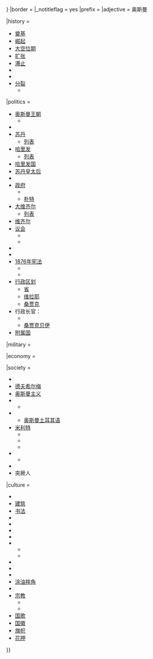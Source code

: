 {{Country topics
|country = 奥斯曼帝国
|name=奥斯曼帝国专题
|state = {{{state<includeonly>|{{{1|autocollapse}}}</includeonly>}}}
|border = {{{border|}}}
|_notitleflag = yes
|prefix = 
|adjective = 奥斯曼

|history =
* [[奥斯曼帝国的崛起|奠基]]
* [[奥斯曼帝国的崛起|崛起]]
* [[奥斯曼帝国大空位期|大空位期]]
* [[奥斯曼帝国的扩张|扩张]]
* [[奥斯曼帝国的滞止|滞止]]
* {{le|奥斯曼帝国的衰落|Decline of the Ottoman Empire|衰落}}
* {{le|奥斯曼帝国的解体|Dissolution of the Ottoman Empire|解体}}
* [[奥斯曼帝国的分裂|分裂]] 
** {{le|奥斯曼苏丹的废止|Abolition of the Ottoman Sultanate|废止}}

|politics = 
* [[奥斯曼王朝]]
** {{le|奥斯曼王朝族谱|Ottoman family tree|族谱}}
* {{le|帕迪沙|Padishah}}
* [[苏丹 (称谓)|苏丹]]
** [[奥斯曼帝国苏丹列表|列表]]
* [[哈里发]]
** [[哈里发列表|列表]]
* [[奥斯曼帝国哈里发|哈里发国]]
* [[苏丹皇太后]]
* {{le|奥斯曼帝国的外交关系|Foreign relations of the Ottoman Empire|外交关系}}
* [[奥斯曼帝国国家机关|政府]]
** {{le|帝国政府 (奥斯曼帝国)|Imperial Government (Ottoman Empire)|帝国}}
** [[朴特]]
* [[大维齐尔]]
** [[奥斯曼帝国大维齐尔列表|列表]]
* [[维齐尔]]
* [[奧斯曼議會|议会]]
** {{le|奥斯曼帝国上议院|Senate of the Ottoman Empire|参议院}}
** {{le|奥斯曼帝国下议院|Chamber of Deputies (Ottoman Empire)|众议院}}
* {{le|奥斯曼法|Ottoman law|法律}}
* {{le|奥斯曼帝国政党列表|List of political parties in the Ottoman Empire|政党}}
* [[1876年奥斯曼帝国宪法|1876年宪法]]
**{{le|一次立宪时期 (奥斯曼帝国)|First Constitutional Era (Ottoman Empire)|一次立宪时期}}
**{{le|二次立宪时期 (奥斯曼帝国)|Second Constitutional Era (Ottoman Empire)|二次立宪时期}}
* [[奥斯曼帝国行政区划|行政区划]]
** [[省 (奥斯曼帝国行政区划)|省]]
** [[维拉耶]]
** [[桑贾克]]
* 行政长官：
** {{le|贝拉贝伊|Beylerbey}}
** [[桑贾克贝伊]]
* [[奥斯曼帝国的附属国|附属国]]

|military =
 {{Navbox |subgroup |groupstyle=padding-left:0.5em;padding-right:0.5em;font-weight:normal;
  |list1 =
* {{le|曼舒尔军|Asakir-i Mansure-i Muhammediye}}
* [[奥斯曼帝国海军|海军]]
** {{le|奥斯曼帝国海军上将列表|List of admirals in the Ottoman Empire|海军上将}}
** {{le|卡普单帕夏列表|List of Kapudan Pashas|卡普单帕夏}}
** {{le|奥斯曼帝国海军工厂|Tersâne-i Âmire|海军工厂}}
** {{le|奥斯曼帝国海军条约列表|List of naval collaboration treaties signed by the Ottoman Empire|条约}}
* {{le|奥斯曼帝国空军纵队|Ottoman Aviation Squadrons|空军}}
* {{le|奥斯曼帝国征兵制度|Conscription in the Ottoman Empire|征兵制度}}
* {{le|奥斯曼帝国军事改革|Ottoman military reform efforts|改革}}
** {{le|新秩序 (奥斯曼帝国)|Nizam-ı Cedid|新秩序}}
* {{le|奥斯曼帝国武器|Ottoman weapons|武器}}
  |group2 = {{unbulleted list |部队|单位}}
  |list2 = 
*{{le|阿克尼济|Akıncı|阿克尼济{{small|（先遣部队）}}}}
*[[耶尼切里|耶尼切里{{small|（步兵单位）}}]]
*[[西帕希|西帕希{{small|（骑兵部队）}}]]
*{{le|提马尔|Timariot|提马尔{{small|（骑兵部队）}}}}
 }}

|economy =
 {{Navbox |subgroup |groupstyle=padding-left:0.5em;padding-right:0.5em;font-weight:normal;
  |list1 = 
* 农业
* {{le|奥斯曼银行|Ottoman Bank|中央银行}}
** {{le|占领奥斯曼银行|Occupation of the Ottoman Bank|占领}}
* 货币：
** [[阿克切]]
** {{le|帕拉 (货币)|Para (currency)|帕拉}}
** {{le|苏丹 (货币)|Sultani|苏丹}}
** {{le|库鲁什|Kuruş}}
** {{le|奥斯曼里拉|Ottoman lira|里拉}}
* {{le|奥斯曼帝国税|Taxation in the Ottoman Empire|税}}
* 交通
  |group2 = 按时期
  |list2 =
* {{le|扩张时期的社会经济学|Socioeconomics of Enlargement Era (Ottoman Empire)|扩张时期}}
* {{le|改革时期的社会经济学|Socioeconomics of Reformation Era|改革时期}}
 }}

|society =
* {{le|奥斯曼帝国人口|Demographics of the Ottoman Empire|人口}}
* [[德夫希尔梅]]
* [[奥斯曼主义]]
* {{le|奥斯曼宫廷|Ottoman court}}
** {{le|奥斯曼宫廷职位|Ottoman Court Positions|宫廷职位}}
* {{le|奥斯曼帝国的语言|Languages of the Ottoman Empire|语言}}
** [[奥斯曼土耳其语]]
* [[米利特]]
** {{le|奥斯曼帝国亚美尼亚人|Armenians in the Ottoman Empire|亚美尼亚人}}
** {{le|奥斯曼帝国希腊人|Ottoman Greeks|希腊人}}
** {{le|奥斯曼帝国犹太人历史|History of the Jews in the Ottoman Empire|犹太人}}
* {{le|奥斯曼帝国奴隶制|Slavery in the Ottoman Empire|奴隶制}}
** {{le|帝国后宫|Imperial Harem}}
* {{le|奥斯曼帝国社会结构|Social structure of the Ottoman Empire|社会结构}}
* 突厥人

|culture = 
* {{le|土耳其射术|Turkish archery|射术}}
* [[奧斯曼建築|建筑]]
* [[伊斯兰书法|书法]]
* {{le|土耳其地毯|Turkish carpet|地毯}}
* {{le|木标枪|Jereed}}
* {{le|奥斯曼服饰|Ottoman clothing|服饰}}
* {{le|奥斯曼烹饪|Ottoman cuisine|烹饪}}
* {{le|奥斯曼文学|Ottoman literature|文学}}
** {{le|奥斯曼帝国散文|Prose of the Ottoman Empire|散文}}
** {{le|奥斯曼诗歌|Ottoman poetry|诗歌}}
* {{le|奥斯曼帝国科技|Science and technology in the Ottoman Empire|科技}}
* {{le|奥斯曼细密画|Ottoman miniature|细密画}}
* {{le|奥斯曼音乐|Ottoman music|音乐}}
* [[涂油摔角]]
* {{le|伊兹尼克陶器|İznik pottery|陶器{{small|（伊兹尼克）}}}}
* [[奥斯曼帝国#宗教|宗教]]
** {{le|奥斯曼帝国伊斯兰教|Islam in the Ottoman Empire|伊斯兰教}}
** {{le|奥斯曼帝国基督教和犹太教|Christianity and Judaism in the Ottoman Empire|基督教和犹太教}}
* [[奥斯曼帝国国歌|国歌]]
* [[奥斯曼国徽|国徽]]
* [[奥斯曼旗帜|旗帜]]
* [[花押 (奥斯曼帝国苏丹)|花押]]
}}<noinclude>
{{collapsible option |statename=optional}}
[[Category:奥斯曼帝国| ]]
</noinclude>